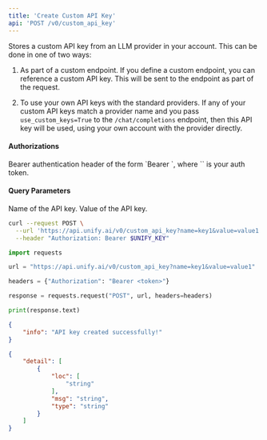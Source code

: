 ```yaml
---
title: 'Create Custom API Key'
api: 'POST /v0/custom_api_key'
---
```

Stores a custom API key from an LLM provider in your account. This can be done in
one of two ways:

1. As part of a custom endpoint. If you define a custom endpoint, you can reference
a custom API key. This will be sent to the endpoint as part of the request.

2. To use your own API keys with the standard providers. If any of your custom API
keys match a provider name and you pass `use_custom_keys=True` to the
`/chat/completions` endpoint, then this API key will be used, using your own
account with the provider directly.

#### Authorizations

<ParamField header="Authorization" type="string" required="true">
  Bearer authentication header of the form `Bearer <token>`, where `<token>` is your auth token.
</ParamField>

#### Query Parameters

<ParamField query="name" type="string" required="true">
Name of the API key.
</ParamField>

<ParamField query="value" type="string" required="true">
Value of the API key.
</ParamField>

<RequestExample>

```bash cURL
curl --request POST \
  --url 'https://api.unify.ai/v0/custom_api_key?name=key1&value=value1' \
  --header "Authorization: Bearer $UNIFY_KEY"
```

```python Python
import requests

url = "https://api.unify.ai/v0/custom_api_key?name=key1&value=value1"

headers = {"Authorization": "Bearer <token>"}

response = requests.request("POST", url, headers=headers)

print(response.text)
```

</RequestExample>
<ResponseExample>

```json 200
{
    "info": "API key created successfully!"
}
```

```json 422
{
    "detail": [
        {
            "loc": [
                "string"
            ],
            "msg": "string",
            "type": "string"
        }
    ]
}
```

</ResponseExample>
